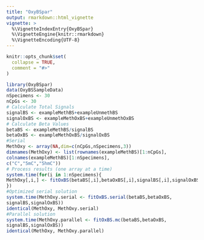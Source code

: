 ```yaml
---
title: "OxyBSpar"
output: rmarkdown::html_vignette
vignette: >
  %\VignetteIndexEntry{OxyBSpar}
  %\VignetteEngine{knitr::rmarkdown}
  %\VignetteEncoding{UTF-8}
---
```


```r
knitr::opts_chunk$set(
  collapse = TRUE,
  comment = "#>"
)
```

```r
library(OxyBSpar)
data(OxyBSSampleData)
nSpecimens <- 30
nCpGs <- 30
# Calculate Total Signals
signalBS <- exampleMethBS+exampleUnmethBS
signalOxBS <- exampleMethOxBS+exampleUnmethOxBS
# Calculate Beta Values
betaBS <- exampleMethBS/signalBS
betaOxBS <- exampleMethOxBS/signalOxBS
#Serial
MethOxy <- array(NA,dim=c(nCpGs,nSpecimens,3))
dimnames(MethOxy) <- list(rownames(exampleMethBS)[1:nCpGs],
colnames(exampleMethBS)[1:nSpecimens],
c("C","5mC","5hmC"))
# Process results (one array at a time)
system.time(for(i in 1:nSpecimens){
MethOxy[,i,] <- fitOxBS(betaBS[,i],betaOxBS[,i],signalBS[,i],signalOxBS[,i])
})
#Optimized serial solution
system.time(MethOxy.serial <- fitOxBS.serial(betaBS,betaOxBS,
signalBS,signalOxBS))
identical(MethOxy, MethOxy.serial)
#Parallel solution
system.time(MethOxy.parallel <- fitOxBS.mc(betaBS,betaOxBS,
signalBS,signalOxBS))
identical(MethOxy, MethOxy.parallel)
```
